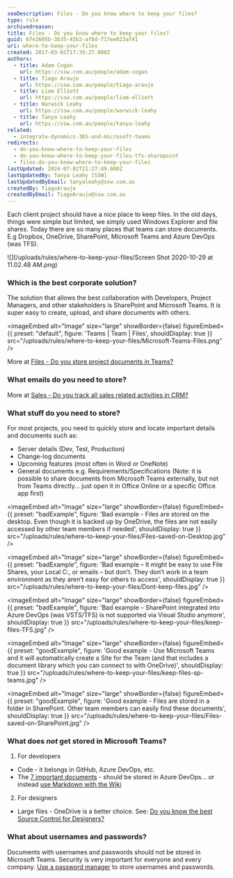 ```yaml
---
seoDescription: Files - Do you know where to keep your files?
type: rule
archivedreason:
title: Files - Do you know where to keep your files?
guid: 67e2605b-3b35-43b2-af8d-f17ee023af41
uri: where-to-keep-your-files
created: 2017-03-01T17:39:27.000Z
authors:
  - title: Adam Cogan
    url: https://ssw.com.au/people/adam-cogan
  - title: Tiago Araujo
    url: https://ssw.com.au/people/tiago-araujo
  - title: Liam Elliott
    url: https://ssw.com.au/people/liam-elliott
  - title: Warwick Leahy
    url: https://ssw.com.au/people/warwick-leahy
  - title: Tanya Leahy
    url: https://ssw.com.au/people/tanya-leahy
related:
  - integrate-dynamics-365-and-microsoft-teams
redirects:
  - do-you-know-where-to-keep-your-files
  - do-you-know-where-to-keep-your-files-tfs-sharepoint
  - files-do-you-know-where-to-keep-your-files
lastUpdated: 2024-07-02T21:27:49.000Z
lastUpdatedBy: Tanya Leahy [SSW]
lastUpdatedByEmail: tanyaleahy@ssw.com.au
createdBy: TiagoAraujo
createdByEmail: TiagoAraujo@ssw.com.au
---
```


Each client project should have a nice place to keep files. In the old days, things were simple but limited, we simply used Windows Explorer and file shares. Today there are so many places that teams can store documents. E.g Dropbox, OneDrive, SharePoint, Microsoft Teams and Azure DevOps (was TFS).

![](/uploads/rules/where-to-keep-your-files/Screen Shot 2020-10-29 at 11.02.48 AM.png)
### Which is the best corporate solution?

The solution that allows the best collaboration with Developers, Project Managers, and other stakeholders is SharePoint and Microsoft Teams. It is super easy to create, upload, and share documents with others.


<imageEmbed
  alt="Image"
  size="large"
  showBorder={false}
  figureEmbed={{
    preset: "default",
    figure: 'Teams | Team | Files',
    shouldDisplay: true
  }}
  src="/uploads/rules/where-to-keep-your-files/Microsoft-Teams-Files.png"
/>

More at [Files - Do you store project documents in Teams?](/track-project-documents)

### What emails do you need to store?

More at [Sales - Do you track all sales related activities in CRM?](/sales-do-you-track-all-sales-related-activities-in-crm)

### What stuff do you need to store?

For most projects, you need to quickly store and locate important details and documents such as:

* Server details (Dev, Test, Production)
* Change-log documents
* Upcoming features (most often in Word or OneNote)
* General documents e.g. Requirements/Specifications (Note: it is possible to share documents from Microsoft Teams externally, but not from Teams directly... just open it in Office Online or a specific Office app first)

<imageEmbed
  alt="Image"
  size="large"
  showBorder={false}
  figureEmbed={{
    preset: "badExample",
    figure: 'Bad example - Files are stored on the desktop. Even though it is backed up by OneDrive, the files are not easily accessed by other team members if needed',
    shouldDisplay: true
  }}
  src="/uploads/rules/where-to-keep-your-files/Files-saved-on-Desktop.jpg"
/>

<imageEmbed
  alt="Image"
  size="large"
  showBorder={false}
  figureEmbed={{
    preset: "badExample",
    figure: 'Bad example – It might be easy to use File Shares, your Local C:, or emails – but don’t. They don’t work in a team environment as they aren’t easy for others to access',
    shouldDisplay: true
  }}
  src="/uploads/rules/where-to-keep-your-files/Dont-keep-files.jpg"
/>

<imageEmbed
  alt="Image"
  size="large"
  showBorder={false}
  figureEmbed={{
    preset: "badExample",
    figure: 'Bad example – SharePoint integrated into Azure DevOps (was VSTS/TFS) is not supported via Visual Studio anymore',
    shouldDisplay: true
  }}
  src="/uploads/rules/where-to-keep-your-files/keep-files-TFS.jpg"
/>

<imageEmbed
  alt="Image"
  size="large"
  showBorder={false}
  figureEmbed={{
    preset: "goodExample",
    figure: 'Good example - Use Microsoft Teams and it will automatically create a Site for the Team (and that includes a document library which you can connect to with OneDrive)',
    shouldDisplay: true
  }}
  src="/uploads/rules/where-to-keep-your-files/keep-files-sp-teams.jpg"
/>

<imageEmbed
  alt="Image"
  size="large"
  showBorder={false}
  figureEmbed={{
    preset: "goodExample",
    figure: 'Good example - Files are stored in a folder in SharePoint. Other team members can easily find these documents',
    shouldDisplay: true
  }}
  src="/uploads/rules/where-to-keep-your-files/Files-saved-on-SharePoint.jpg"
/>

### What does _not_ get stored in Microsoft Teams?

1. For developers

* Code - it belongs in GitHub, Azure DevOps, etc.
* The [7 important documents](/do-you-review-the-documentation) - should be stored in Azure DevOps... or instead [use Markdown with the Wiki](/do-you-make-getting-started-on-a-project-easy-for-new-developers)

2. For designers

* Large files - OneDrive is a better choice. See: [Do you know the best Source Control for Designers?](/do-you-know-the-best-source-control-for-designers)

### What about usernames and passwords?

Documents with usernames and passwords should not be stored in Microsoft Teams. Security is very important for everyone and every company. [Use a password manager](/password-manager) to store usernames and passwords.
